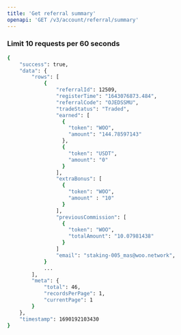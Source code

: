 ```yaml
---
title: 'Get referral summary'
openapi: 'GET /v3/account/referral/summary'
---
```

### **Limit 10 requests per 60 seconds**



<ResponseExample>

```bash
{
    "success": true,
    "data": {
        "rows": [
            {
                "referralId": 12509,
                "registerTime": "1643076873.484",
                "referralCode": "OJEDSSMU",
                "tradeStatus": "Traded",
                "earned": [
                  {
                    "token": "WOO",
                    "amount": "144.78597143"
                  },
                  {
                    "token": "USDT",
                    "amount": "0"
                  }
                ],
                "extraBonus": [
                  {
                    "token": "WOO",
                    "amount" : "10"
                  }
                ],
                "previousCommission": [
                  {
                    "token": "WOO",
                    "totalAmount": "10.07981438"
                  }
                ]
                "email": "staking-005_mas@woo.network",
            }
            ...
        ],
        "meta": {
            "total": 46,
            "recordsPerPage": 1,
            "currentPage": 1
        }
    },
    "timestamp": 1690192103430
}

```

</ResponseExample>